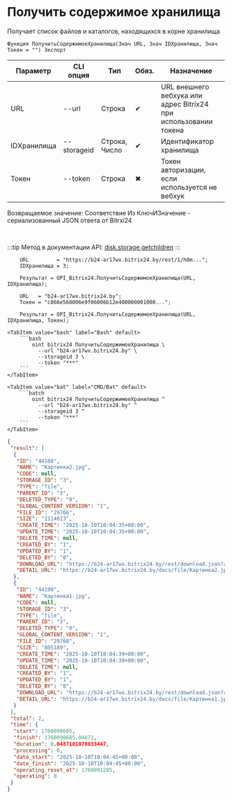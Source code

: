 ﻿---
sidebar_position: 5
description: Получить содержимое хранилища и другие функции для работы с Bitrix24 в Открытом пакете интеграций - бесплатной open-source библиотеке интеграций для 1С:Предприятие 8, OneScript и CLI
keywords: [1C, 1С, 1С:Предприятие, 1С:Предприятие 8.3, API, Интеграция, Сервисы, Обмен, OneScript, CLI, Bitrix24]
---


# Получить содержимое хранилища
 Получает список файлов и каталогов, находящихся в корне хранилища



`Функция ПолучитьСодержимоеХранилища(Знач URL, Знач IDХранилища, Знач Токен = "") Экспорт`

  | Параметр | CLI опция | Тип | Обяз. | Назначение |
  |-|-|-|-|-|
  | URL | --url | Строка | &#x2714; | URL внешнего вебхука или адрес Bitrix24 при использовании токена |
  | IDХранилища | --storageid | Строка, Число | &#x2714; | Идентификатор хранилища |
  | Токен | --token | Строка | &#x2716; | Токен авторизации, если используется не вебхук |

  
  Возвращаемое значение:   Соответствие Из КлючИЗначение - сериализованный JSON ответа от Bitrxi24

<br/>

:::tip
Метод в документации API: [disk.storage.getchildren](https://dev.1c-bitrix.ru/rest_help/disk/storage/disk_storage_getchildren.php)
:::
<br/>


```bsl title="Пример использования для 1С:Предприятие/OneScript"
    URL         = "https://b24-ar17wx.bitrix24.by/rest/1/h0m...";
    IDХранилища = 3;

    Результат = OPI_Bitrix24.ПолучитьСодержимоеХранилища(URL, IDХранилища);

    URL   = "b24-ar17wx.bitrix24.by";
    Токен = "c866e568006e9f06006b12e400000001000...";

    Результат = OPI_Bitrix24.ПолучитьСодержимоеХранилища(URL, IDХранилища, Токен);
```
    

 <Tabs>
  
    <TabItem value="bash" label="Bash" default>
        ```bash
            oint bitrix24 ПолучитьСодержимоеХранилища \
              --url "b24-ar17wx.bitrix24.by" \
              --storageid 3 \
              --token "***"
        ```
    </TabItem>
  
    <TabItem value="bat" label="CMD/Bat" default>
        ```batch
            oint bitrix24 ПолучитьСодержимоеХранилища ^
              --url "b24-ar17wx.bitrix24.by" ^
              --storageid 3 ^
              --token "***"
        ```
    </TabItem>
</Tabs>


```json title="Результат"
{
 "result": [
  {
   "ID": "44188",
   "NAME": "Картинка2.jpg",
   "CODE": null,
   "STORAGE_ID": "3",
   "TYPE": "file",
   "PARENT_ID": "3",
   "DELETED_TYPE": "0",
   "GLOBAL_CONTENT_VERSION": "1",
   "FILE_ID": "29766",
   "SIZE": "2114023",
   "CREATE_TIME": "2025-10-10T10:04:35+00:00",
   "UPDATE_TIME": "2025-10-10T10:04:35+00:00",
   "DELETE_TIME": null,
   "CREATED_BY": "1",
   "UPDATED_BY": "1",
   "DELETED_BY": "0",
   "DOWNLOAD_URL": "https://b24-ar17wx.bitrix24.by/rest/download.json?auth=dae6e868006e9f06006b12e40000000100000706e1c163f6b1066f38f5718e58cfb96e&token=disk%7CaWQ9NDQxODgmXz1HY2xqdW5JaFk4S0ZtdGlvVHdWcnZHcFZGSnhvM1pZdA%3D%3D%7CImRvd25sb2FkfGRpc2t8YVdROU5EUXhPRGdtWHoxSFkyeHFkVzVKYUZrNFMwWnRkR2x2VkhkV2NuWkhjRlpHU25odk0xcFpkQT09fGRhZTZlODY4MDA2ZTlmMDYwMDZiMTJlNDAwMDAwMDAxMDAwMDA3MDZlMWMxNjNmNmIxMDY2ZjM4ZjU3MThlNThjZmI5NmUi.Bkn93xCE32jU0Yhwj%2BJ5Cub77y4LiHdHvtelEFdkvSA%3D",
   "DETAIL_URL": "https://b24-ar17wx.bitrix24.by/docs/file/Картинка2.jpg"
  },
  {
   "ID": "44190",
   "NAME": "Картинка1.jpg",
   "CODE": null,
   "STORAGE_ID": "3",
   "TYPE": "file",
   "PARENT_ID": "3",
   "DELETED_TYPE": "0",
   "GLOBAL_CONTENT_VERSION": "1",
   "FILE_ID": "29768",
   "SIZE": "805189",
   "CREATE_TIME": "2025-10-10T10:04:39+00:00",
   "UPDATE_TIME": "2025-10-10T10:04:39+00:00",
   "DELETE_TIME": null,
   "CREATED_BY": "1",
   "UPDATED_BY": "1",
   "DELETED_BY": "0",
   "DOWNLOAD_URL": "https://b24-ar17wx.bitrix24.by/rest/download.json?auth=dae6e868006e9f06006b12e40000000100000706e1c163f6b1066f38f5718e58cfb96e&token=disk%7CaWQ9NDQxOTAmXz1BbHhoQjVSZlFRc2QyNVdTQ0E2OEFwejdLZHVwNmFSTw%3D%3D%7CImRvd25sb2FkfGRpc2t8YVdROU5EUXhPVEFtWHoxQmJIaG9RalZTWmxGUmMyUXlOVmRUUTBFMk9FRndlamRMWkhWd05tRlNUdz09fGRhZTZlODY4MDA2ZTlmMDYwMDZiMTJlNDAwMDAwMDAxMDAwMDA3MDZlMWMxNjNmNmIxMDY2ZjM4ZjU3MThlNThjZmI5NmUi.hgCf2iuJc1EqSwrddXThA%2BUi%2BITgZFPp1okisNYHrsE%3D",
   "DETAIL_URL": "https://b24-ar17wx.bitrix24.by/docs/file/Картинка1.jpg"
  }
 ],
 "total": 2,
 "time": {
  "start": 1760090685,
  "finish": 1760090685.04871,
  "duration": 0.0487101078033447,
  "processing": 0,
  "date_start": "2025-10-10T10:04:45+00:00",
  "date_finish": "2025-10-10T10:04:45+00:00",
  "operating_reset_at": 1760091285,
  "operating": 0
 }
}
```
